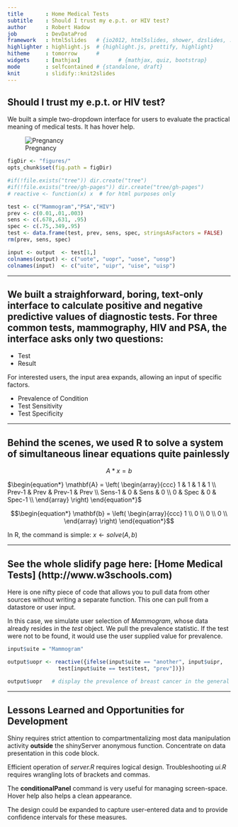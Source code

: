 ```yaml
---
title       : Home Medical Tests
subtitle    : Should I trust my e.p.t. or HIV test?
author      : Robert Hadow
job         : DevDataProd
framework   : html5slides   # {io2012, html5slides, shower, dzslides, ...}
highlighter : highlight.js  # {highlight.js, prettify, highlight}
hitheme     : tomorrow      #
widgets     : [mathjax]            # {mathjax, quiz, bootstrap}
mode        : selfcontained # {standalone, draft}
knit        : slidify::knit2slides
---
```


## Should I trust my e.p.t. or HIV test?

We built a simple two-dropdown interface for users to evaluate the practical meaning of medical tests. It has hover help.

![Pregnancy](assets/img/Pregnancy.png)

```r

figDir <- "figures/"
opts_chunk$set(fig.path = figDir)

#if(!file.exists("tree")) dir.create("tree")
#if(!file.exists("tree/gh-pages")) dir.create("tree/gh-pages")
# reactive <- function(x) x  # for html purposes only

test <- c("Mammogram","PSA","HIV")
prev <- c(0.01,.01,.003)
sens <- c(.678,.631, .95)
spec <- c(.75,.349,.95)
test <- data.frame(test, prev, sens, spec, stringsAsFactors = FALSE)
rm(prev, sens, spec)

input <- output  <- test[1,]
colnames(output) <- c("uote", "uopr", "uose", "uosp")
colnames(input)  <- c("uite", "uipr", "uise", "uisp")

```


---

## We built a straighforward, boring, text-only interface to calculate positive and negative predictive values of diagnostic tests.  For three common tests, mammography, HIV and PSA, the interface asks only two questions:

* Test
* Result

For interested users, the input area expands, allowing an input of specific factors.

* Prevalence of Condition
* Test Sensitivity
* Test Specificity

---

## Behind the scenes, we used R to solve a system of simultaneous linear equations quite painlessly

$$A*x=b$$

$\begin{equation*}
\mathbf{A} = \left(
\begin{array}{ccc}
1 & 1 & 1 & 1 \\
Prev-1 & Prev & Prev-1 & Prev \\
Sens-1 & 0 & Sens & 0 \\
0 & Spec & 0 & Spec-1  \\
\end{array} \right)
\end{equation*}$


$$\begin{equation*}
\mathbf{b} = \left(
\begin{array}{ccc}
1 \\
0 \\
0 \\
0 \\
\end{array} \right)
\end{equation*}$$


In R, the command is simple:  $x \leftarrow solve(A,b)$


---

## See the whole slidify page here: [Home Medical Tests] (http://www.w3schools.com)

Here is one nifty piece of code that allows you to pull data from other sources without writing a separate function. This one can pull from a datastore or user input.

In this case, we simulate user selection of _Mammogram_, whose data already resides in the _test_ object. We pull the prevalence statistic. If the test were not to be found, it would use the user supplied value for prevalence.

```r

input$uite = "Mammogram"

output$uopr <- reactive({ifelse(input$uite == "another", input$uipr,
                test[input$uite == test$test, "prev"])})

output$uopr   # display the prevalence of breast cancer in the general population

```



---

## Lessons Learned and Opportunities for Development

Shiny requires strict attention to compartmentalizing most data manipulation activity **outside** the shinyServer anonymous function.  Concentrate on data presentation in this code block.

Efficient operation of _server.R_ requires logical design.  Troubleshooting _ui.R_ requires wrangling lots of brackets and commas.

The **conditionalPanel** command is very useful for managing screen-space.  Hover help also helps a clean appearance.

The design could be expanded to capture user-entered data and to provide confidence intervals for these measures.

